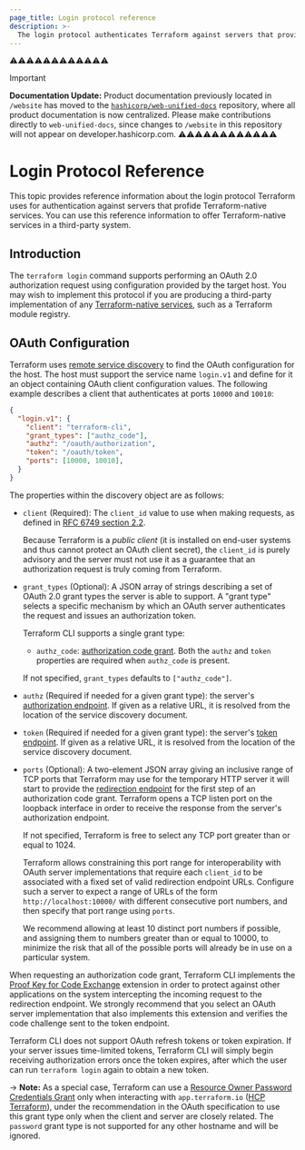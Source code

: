 ```yaml
---
page_title: Login protocol reference
description: >-
  The login protocol authenticates Terraform against servers that provide Terraform-native services. Learn about the login protocol.
---
```


⚠️⚠️⚠️⚠️⚠️⚠️⚠️⚠️⚠️⚠️⚠️⚠️
> [!IMPORTANT]  
> **Documentation Update:** Product documentation previously located in `/website` has moved to the [`hashicorp/web-unified-docs`](https://github.com/hashicorp/web-unified-docs) repository, where all product documentation is now centralized. Please make contributions directly to `web-unified-docs`, since changes to `/website` in this repository will not appear on developer.hashicorp.com.
⚠️⚠️⚠️⚠️⚠️⚠️⚠️⚠️⚠️⚠️⚠️⚠️


# Login Protocol Reference

This topic provides reference information about the login protocol Terraform uses for authentication against servers that profide Terraform-native services. You can use this reference information to offer Terraform-native services in a third-party system.

## Introduction

The `terraform login` command supports performing an OAuth 2.0 authorization
request using configuration provided by the target host. You may wish to
implement this protocol if you are producing a third-party implementation of
any [Terraform-native services](/terraform/internals/remote-service-discovery),
such as a Terraform module registry.

## OAuth Configuration

Terraform uses [remote service discovery](/terraform/internals/remote-service-discovery) to
find the OAuth configuration for the host. The host must support the service
name `login.v1` and define for it an object containing OAuth client
configuration values. The following example describes a client that authenticates at ports `10000` and `10010`:

```json
{
  "login.v1": {
    "client": "terraform-cli",
    "grant_types": ["authz_code"],
    "authz": "/oauth/authorization",
    "token": "/oauth/token",
    "ports": [10000, 10010],
  }
}
```

The properties within the discovery object are as follows:

* `client` (Required): The `client_id` value to use when making requests, as
  defined in [RFC 6749 section 2.2](https://tools.ietf.org/html/rfc6749#section-2.2).

  Because Terraform is a _public client_ (it is installed on end-user systems
  and thus cannot protect an OAuth client secret), the `client_id` is purely
  advisory and the server must not use it as a guarantee that an authorization
  request is truly coming from Terraform.

* `grant_types` (Optional): A JSON array of strings describing a set of OAuth
  2.0 grant types the server is able to support. A "grant type" selects a
  specific mechanism by which an OAuth server authenticates the request and
  issues an authorization token.

  Terraform CLI supports a single grant type:

  * `authz_code`: [authorization code grant](https://tools.ietf.org/html/rfc6749#section-4.1).
    Both the `authz` and `token` properties are required when `authz_code` is
    present.

  If not specified, `grant_types` defaults to `["authz_code"]`.

* `authz` (Required if needed for a given grant type): the server's
  [authorization endpoint](https://tools.ietf.org/html/rfc6749#section-3.1).
  If given as a relative URL, it is resolved from the location of the
  service discovery document.

* `token` (Required if needed for a given grant type): the server's
  [token endpoint](https://tools.ietf.org/html/rfc6749#section-3.2).
  If given as a relative URL, it is resolved from the location of the
  service discovery document.

* `ports` (Optional): A two-element JSON array giving an inclusive range of
  TCP ports that Terraform may use for the temporary HTTP server it will start
  to provide the [redirection endpoint](https://tools.ietf.org/html/rfc6749#section-3.1.2)
  for the first step of an authorization code grant. Terraform opens a TCP
  listen port on the loopback interface in order to receive the response from
  the server's authorization endpoint.

  If not specified, Terraform is free to select any TCP port greater than or
  equal to 1024.

  Terraform allows constraining this port range for interoperability with OAuth
  server implementations that require each `client_id` to be associated with
  a fixed set of valid redirection endpoint URLs. Configure such a server
  to expect a range of URLs of the form `http://localhost:10000/`
  with different consecutive port numbers, and then specify that port range
  using `ports`.

  We recommend allowing at least 10 distinct port numbers if possible, and
  assigning them to numbers greater than or equal to 10000, to minimize the
  risk that all of the possible ports will already be in use on a particular
  system.

When requesting an authorization code grant, Terraform CLI implements the
[Proof Key for Code Exchange](https://tools.ietf.org/html/rfc7636) extension in
order to protect against other applications on the system intercepting the
incoming request to the redirection endpoint. We strongly recommend that you
select an OAuth server implementation that also implements this extension and
verifies the code challenge sent to the token endpoint.

Terraform CLI does not support OAuth refresh tokens or token expiration. If your
server issues time-limited tokens, Terraform CLI will simply begin receiving
authorization errors once the token expires, after which the user can run
`terraform login` again to obtain a new token.

-> **Note:** As a special case, Terraform can use a
[Resource Owner Password Credentials Grant](https://tools.ietf.org/html/rfc6749#section-4.3)
only when interacting with `app.terraform.io` ([HCP Terraform](https://cloud.hashicorp.com/products/terraform)),
under the recommendation in the OAuth specification to use this grant type only
when the client and server are closely related. The `password` grant type is
not supported for any other hostname and will be ignored.

